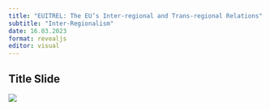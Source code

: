 ```yaml
---
title: "EUITREL: The EU’s Inter-regional and Trans-regional Relations"
subtitle: "Inter-Regionalism"
date: 16.03.2023
format: revealjs
editor: visual
---
```


## Title Slide

![](lecture/images/2022-2023 Spring/HM 3.png)
